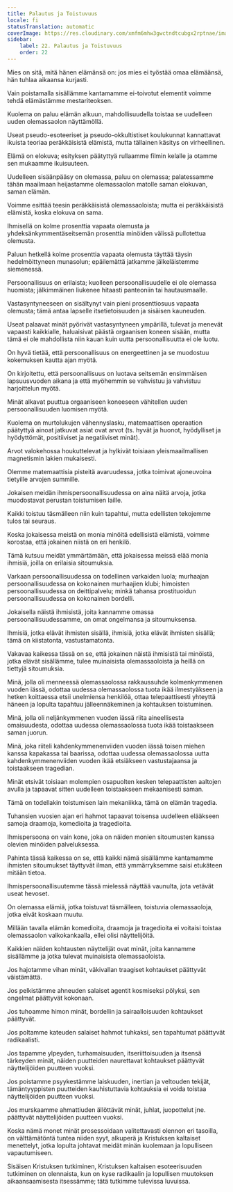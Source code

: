 ```yaml
---
title: Palautus ja Toistuvuus
locale: fi
statusTranslation: automatic
coverImage: https://res.cloudinary.com/xmfm6mhw3gwctndtcubgx2rptnae/image/upload/v1741354419/small_cover_la_gran_rebelion_28716e29d2.webp
sidebar:
    label: 22. Palautus ja Toistuvuus
    order: 22
---
```

Mies on sitä, mitä hänen elämänsä on: jos mies ei työstää omaa elämäänsä, hän tuhlaa aikaansa kurjasti.

Vain poistamalla sisällämme kantamamme ei-toivotut elementit voimme tehdä elämästämme mestariteoksen.

Kuolema on paluu elämän alkuun, mahdollisuudella toistaa se uudelleen uuden olemassaolon näyttämöllä.

Useat pseudo-esoteeriset ja pseudo-okkultistiset koulukunnat kannattavat ikuista teoriaa peräkkäisistä elämistä, mutta tällainen käsitys on virheellinen.

Elämä on elokuva; esityksen päätyttyä rullaamme filmin kelalle ja otamme sen mukaamme ikuisuuteen.

Uudelleen sisäänpääsy on olemassa, paluu on olemassa; palatessamme tähän maailmaan heijastamme olemassaolon matolle saman elokuvan, saman elämän.

Voimme esittää teesin peräkkäisistä olemassaoloista; mutta ei peräkkäisistä elämistä, koska elokuva on sama.

Ihmisellä on kolme prosenttia vapaata olemusta ja yhdeksänkymmentäseitsemän prosenttia minöiden välissä pullotettua olemusta.

Paluun hetkellä kolme prosenttia vapaata olemusta täyttää täysin hedelmöittyneen munasolun; epäilemättä jatkamme jälkeläistemme siemenessä.

Persoonallisuus on erilaista; kuolleen persoonallisuudelle ei ole olemassa huomista; jälkimmäinen liukenee hitaasti panteoniin tai hautausmaalle.

Vastasyntyneeseen on sisältynyt vain pieni prosenttiosuus vapaata olemusta; tämä antaa lapselle itsetietoisuuden ja sisäisen kauneuden.

Useat palaavat minät pyörivät vastasyntyneen ympärillä, tulevat ja menevät vapaasti kaikkialle, haluaisivat päästä orgaanisen koneen sisään, mutta tämä ei ole mahdollista niin kauan kuin uutta persoonallisuutta ei ole luotu.

On hyvä tietää, että persoonallisuus on energeettinen ja se muodostuu kokemuksen kautta ajan myötä.

On kirjoitettu, että persoonallisuus on luotava seitsemän ensimmäisen lapsuusvuoden aikana ja että myöhemmin se vahvistuu ja vahvistuu harjoittelun myötä.

Minät alkavat puuttua orgaaniseen koneeseen vähitellen uuden persoonallisuuden luomisen myötä.

Kuolema on murtolukujen vähennyslasku, matemaattisen operaation päätyttyä ainoat jatkuvat asiat ovat arvot (ts. hyvät ja huonot, hyödylliset ja hyödyttömät, positiiviset ja negatiiviset minät).

Arvot valokehossa houkuttelevat ja hylkivät toisiaan yleismaailmallisen magnetismin lakien mukaisesti.

Olemme matemaattisia pisteitä avaruudessa, jotka toimivat ajoneuvoina tietyille arvojen summille.

Jokaisen meidän ihmispersoonallisuudessa on aina näitä arvoja, jotka muodostavat perustan toistumisen laille.

Kaikki toistuu täsmälleen niin kuin tapahtui, mutta edellisten tekojemme tulos tai seuraus.

Koska jokaisessa meistä on monia minöitä edellisistä elämistä, voimme korostaa, että jokainen niistä on eri henkilö.

Tämä kutsuu meidät ymmärtämään, että jokaisessa meissä elää monia ihmisiä, joilla on erilaisia sitoumuksia.

Varkaan persoonallisuudessa on todellinen varkaiden luola; murhaajan persoonallisuudessa on kokonainen murhaajien klubi; himoisten persoonallisuudessa on deittipalvelu; minkä tahansa prostituoidun persoonallisuudessa on kokonainen bordelli.

Jokaisella näistä ihmisistä, joita kannamme omassa persoonallisuudessamme, on omat ongelmansa ja sitoumuksensa.

Ihmisiä, jotka elävät ihmisten sisällä, ihmisiä, jotka elävät ihmisten sisällä; tämä on kiistatonta, vastustamatonta.

Vakavaa kaikessa tässä on se, että jokainen näistä ihmisistä tai minöistä, jotka elävät sisällämme, tulee muinaisista olemassaoloista ja heillä on tiettyjä sitoumuksia.

Minä, jolla oli menneessä olemassaolossa rakkaussuhde kolmenkymmenen vuoden iässä, odottaa uudessa olemassaolossa tuota ikää ilmestyäkseen ja hetken koittaessa etsii unelmiensa henkilöä, ottaa telepaattisesti yhteyttä häneen ja lopulta tapahtuu jälleennäkeminen ja kohtauksen toistuminen.

Minä, jolla oli neljänkymmenen vuoden iässä riita aineellisesta omaisuudesta, odottaa uudessa olemassaolossa tuota ikää toistaakseen saman juorun.

Minä, joka riiteli kahdenkymmenenviiden vuoden iässä toisen miehen kanssa kapakassa tai baarissa, odottaa uudessa olemassaolossa uutta kahdenkymmenenviiden vuoden ikää etsiäkseen vastustajaansa ja toistaakseen tragedian.

Minät etsivät toisiaan molempien osapuolten kesken telepaattisten aaltojen avulla ja tapaavat sitten uudelleen toistaakseen mekaanisesti saman.

Tämä on todellakin toistumisen lain mekaniikka, tämä on elämän tragedia.

Tuhansien vuosien ajan eri hahmot tapaavat toisensa uudelleen elääkseen samoja draamoja, komedioita ja tragedioita.

Ihmispersoona on vain kone, joka on näiden monien sitoumusten kanssa olevien minöiden palveluksessa.

Pahinta tässä kaikessa on se, että kaikki nämä sisällämme kantamamme ihmisten sitoumukset täyttyvät ilman, että ymmärryksemme saisi etukäteen mitään tietoa.

Ihmispersoonallisuutemme tässä mielessä näyttää vaunulta, jota vetävät useat hevoset.

On olemassa elämiä, jotka toistuvat täsmälleen, toistuvia olemassaoloja, jotka eivät koskaan muutu.

Millään tavalla elämän komedioita, draamoja ja tragedioita ei voitaisi toistaa olemassaolon valkokankaalla, ellei olisi näyttelijöitä.

Kaikkien näiden kohtausten näyttelijät ovat minät, joita kannamme sisällämme ja jotka tulevat muinaisista olemassaoloista.

Jos hajotamme vihan minät, väkivallan traagiset kohtaukset päättyvät väistämättä.

Jos pelkistämme ahneuden salaiset agentit kosmiseksi pölyksi, sen ongelmat päättyvät kokonaan.

Jos tuhoamme himon minät, bordellin ja sairaalloisuuden kohtaukset päättyvät.

Jos poltamme kateuden salaiset hahmot tuhkaksi, sen tapahtumat päättyvät radikaalisti.

Jos tapamme ylpeyden, turhamaisuuden, itseriittoisuuden ja itsensä tärkeyden minät, näiden puutteiden naurettavat kohtaukset päättyvät näyttelijöiden puutteen vuoksi.

Jos poistamme psyykestämme laiskuuden, inertian ja veltouden tekijät, tämäntyyppisten puutteiden kauhistuttavia kohtauksia ei voida toistaa näyttelijöiden puutteen vuoksi.

Jos murskaamme ahmattiuden ällöttävät minät, juhlat, juopottelut jne. päättyvät näyttelijöiden puutteen vuoksi.

Koska nämä monet minät prosessoidaan valitettavasti olennon eri tasoilla, on välttämätöntä tuntea niiden syyt, alkuperä ja Kristuksen kaltaiset menettelyt, jotka lopulta johtavat meidät minän kuolemaan ja lopulliseen vapautumiseen.

Sisäisen Kristuksen tutkiminen, Kristuksen kaltaisen esoteerisuuden tutkiminen on olennaista, kun on kyse radikaalin ja lopullisen muutoksen aikaansaamisesta itsessämme; tätä tutkimme tulevissa luvuissa.


